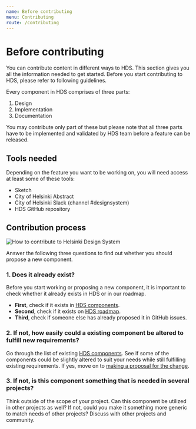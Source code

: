 ```yaml
---
name: Before contributing
menu: Contributing
route: /contributing
---
```



# Before contributing

<LargeParagraph>
    You can contribute content in different ways to HDS. This section gives you all the information needed to get started.
</LargeParagraph>
Before you start contributing to HDS, please refer to following guidelines.

Every component in HDS comprises of three parts:
1. Design 
2. Implementation 
3. Documentation 

You may contribute only part of these but please note that all three parts have to be implemented and validated by HDS team before a feature can be released.

## Tools needed
Depending on the feature you want to be working on, you will need access at least some of these tools:
- <Link href="https://www.sketch.com/" external>Sketch</Link>
- City of Helsinki <Link href="https://www.abstract.com/" external>Abstract</Link>
- City of Helsinki Slack (channel <Link href="https://helsinkicity.slack.com/archives/CHCV3KTHA" external>#designsystem</Link>)
- <Link href="https://github.com/City-of-Helsinki/helsinki-design-system" external>HDS GitHub repository</Link>


## Contribution process

<Image src="../../static/hds-contribution-simple.png" alt="How to contribute to Helsinki Design System" style="max-width:100%" viewable />

Answer the following three questions to find out whether you should propose a new component.

### 1. Does it already exist?
Before you start working or proposing a new component, it is important to check whether it already exists in HDS or in our roadmap.
- **First**, check if it exists in [HDS components](/components).
- **Second**, check if it exists on [HDS roadmap](/about/roadmap).
- **Third**, check if someone else has already <Link href="https://github.com/City-of-Helsinki/helsinki-design-system/issues" external>proposed it in GitHub issues</Link>.

### 2. If not, how easily could a existing component be altered to fulfill new requirements?
Go through the list of existing [HDS components](/components). See if some of the components could be slightly altered to suit your needs while still fulfilling existing requirements. If yes, move on to [making a proposal for the change]().

### 3. If not, is this component something that is needed in several projects?
Think outside of the scope of your project. Can this component be utilized in other projects as well? If not, could you make it something more generic to match needs of other projects? Discuss with other projects and community.